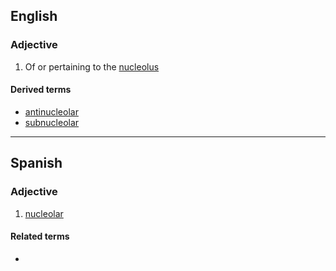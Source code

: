 ==English==

===Adjective===
{{en-adj|-}}

# Of or pertaining to the [[nucleolus]]

====Derived terms====
* [[antinucleolar]]
* [[subnucleolar]]

----

==Spanish==

===Adjective===
{{es-adj|pl=nucleolares}}

# [[#English|nucleolar]]

====Related terms====
* {{l|es|nucléolo}}
